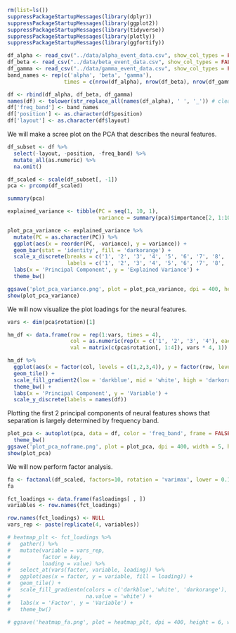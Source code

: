 ```r
rm(list=ls())
suppressPackageStartupMessages(library(dplyr))
suppressPackageStartupMessages(library(ggplot2))
suppressPackageStartupMessages(library(tidyverse))
suppressPackageStartupMessages(library(plotly))
suppressPackageStartupMessages(library(ggfortify))

df_alpha <- read_csv("../data/alpha_event_data.csv", show_col_types = FALSE)
df_beta <- read_csv("../data/beta_event_data.csv", show_col_types = FALSE)
df_gamma <- read_csv("../data/gamma_event_data.csv", show_col_types = FALSE)
band_names <- rep(c('alpha', 'beta', 'gamma'),
                  times = c(nrow(df_alpha), nrow(df_beta), nrow(df_gamma)))

df <- rbind(df_alpha, df_beta, df_gamma)
names(df) <- tolower(str_replace_all(names(df_alpha), ' ', '_')) # clean names
df['freq_band'] <- band_names
df['position'] <- as.character(df$position)
df['layout'] <- as.character(df$layout)
```

We will make a scree plot on the PCA that describes the neural features.

```r
df_subset <- df %>% 
  select(-layout, -position, -freq_band) %>% 
  mutate_all(as.numeric) %>% 
  na.omit()

df_scaled <- scale(df_subset[, -1]) 
pca <- prcomp(df_scaled)

summary(pca)

explained_variance <- tibble(PC = seq(1, 10, 1), 
                             variance = summary(pca)$importance[2, 1:10])

plot_pca_variance <- explained_variance %>% 
  mutate(PC = as.character(PC)) %>% 
  ggplot(aes(x = reorder(PC, -variance), y = variance)) +
  geom_bar(stat = 'identity', fill = 'darkorange') +
  scale_x_discrete(breaks = c('1', '2', '3', '4', '5', '6', '7', '8', '9', '10'), 
                   labels = c('1', '2', '3', '4', '5', '6', '7', '8', '9', '10')) +
  labs(x = 'Principal Component', y = 'Explained Variance') +
  theme_bw() 

ggsave('plot_pca_variance.png', plot = plot_pca_variance, dpi = 400, height = 6, width = 8)
show(plot_pca_variance)
```

We will now visualize the plot loadings for the neural features.

```r
vars <- dim(pca$rotation)[1]

hm_df <- data.frame(row = rep(1:vars, times = 4),
                    col = as.numeric(rep(x = c('1', '2', '3', '4'), each = vars)),
                    val = matrix(c(pca$rotation[, 1:4]), vars * 4, 1))

hm_df %>% 
  ggplot(aes(x = factor(col, levels = c(1,2,3,4)), y = factor(row, levels = unique(row)), fill = val)) +
  geom_tile() +
  scale_fill_gradient2(low = 'darkblue', mid = 'white', high = 'darkorange', midpoint = 0) +
  theme_bw() +
  labs(x = 'Principal Component', y = 'Variable') +
  scale_y_discrete(labels = names(df))
```

Plotting the first 2 principal components of neural features shows that separation is largely determined by frequency band.

```r
plot_pca <- autoplot(pca, data = df, color = 'freq_band', frame = FALSE) + 
  theme_bw()
ggsave('plot_pca_noframe.png', plot = plot_pca, dpi = 400, width = 5, height = 4)
show(plot_pca)
```

We will now perform factor analysis.

```r
fa <- factanal(df_scaled, factors=10, rotation = 'varimax', lower = 0.1)
fa

fct_loadings <- data.frame(fa$loadings[ , ])
variables <- row.names(fct_loadings)

row.names(fct_loadings) <- NULL
vars_rep <- paste(replicate(4, variables))

# heatmap_plt <- fct_loadings %>% 
#   gather() %>% 
#   mutate(variable = vars_rep,
#          factor = key,
#          loading = value) %>% 
#   select_at(vars(factor, variable, loading)) %>% 
#   ggplot(aes(x = factor, y = variable, fill = loading)) +
#   geom_tile() + 
#   scale_fill_gradientn(colors = c('darkblue','white', 'darkorange'),
#                        na.value = 'white') +
#   labs(x = 'Factor', y = 'Variable') +
#   theme_bw()

# ggsave('heatmap_fa.png', plot = heatmap_plt, dpi = 400, height = 6, width = 8)
```